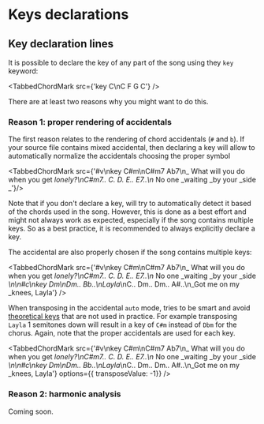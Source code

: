 
# Keys declarations

## Key declaration lines

It is possible to declare the key of any part of the song using they `key` keyword:

<TabbedChordMark src={'key C\nC F G C'} />

There are at least two reasons why you might want to do this.

### Reason 1: proper rendering of accidentals

The first reason relates to the rendering of chord accidentals (`#` and `b`). If your source file contains mixed accidental, then declaring a key will allow <CM/> to automatically normalize the accidentals choosing the proper symbol

<TabbedChordMark src={'#v\nkey C#m\nC#m7 Ab7\n_ What will you do when you get _lonely?\nC#m7.. C. D. E.. E7..\n_ No one _waiting _by your _side _'}/>

Note that if you don't declare a key, <CM/> will try to automatically detect it based of the chords used in the song. 
However, this is done as a best effort and might not always work as expected, especially if the song contains multiple keys.
So as a best practice, it is recommended to always explicitly declare a key.
 
The accidental are also properly chosen if the song contains multiple keys:

<TabbedChordMark src={'#v\nkey C#m\nC#m7 Ab7\n_ What will you do when you get _lonely?\nC#m7.. C. D. E.. E7..\n_ No one _waiting _by your _side _\n\n#c\nkey Dm\nDm.. Bb..\nLayla_\nC.. Dm.. Dm.. A#..\n\_Got me on my _knees, Layla'} />

When transposing in the accidental `auto` mode, <CM/> tries to be smart and avoid [theoretical keys](https://en.wikipedia.org/wiki/Theoretical_key) that are not used in practice. 
For example transposing `Layla` 1 semitones down will result in a key of `C#m` instead of `Dbm` for the chorus. Again, note that the proper accidentals are used for each key.

<TabbedChordMark src={'#v\nkey C#m\nC#m7 Ab7\n_ What will you do when you get _lonely?\nC#m7.. C. D. E.. E7..\n_ No one _waiting _by your _side _\n\n#c\nkey Dm\nDm.. Bb..\nLayla_\nC.. Dm.. Dm.. A#..\n\_Got me on my _knees, Layla'} options={{ transposeValue: -1}} />

### Reason 2: harmonic analysis

Coming soon.
